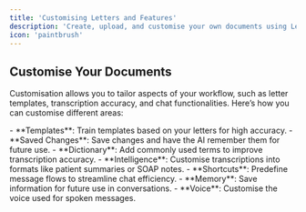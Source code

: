```yaml
---
title: 'Customising Letters and Features'
description: 'Create, upload, and customise your own documents using Letters, Transcribe, and Chat'
icon: 'paintbrush'
---
```


## Customise Your Documents

Customisation allows you to tailor aspects of your workflow, such as letter templates, transcription accuracy, and chat functionalities. Here’s how you can customise different areas:

<AccordionGroup>

<Accordion title="Letters" icon="envelope">
- **Templates**: Train templates based on your letters for high accuracy.
- **Saved Changes**: Save changes and have the AI remember them for future use.
</Accordion>

<Accordion title="Transcribe" icon="microphone">
- **Dictionary**: Add commonly used terms to improve transcription accuracy.
- **Intelligence**: Customise transcriptions into formats like patient summaries or SOAP notes.
</Accordion>

<Accordion title="Chat" icon="message">
- **Shortcuts**: Predefine message flows to streamline chat efficiency.
- **Memory**: Save information for future use in conversations.
- **Voice**: Customise the voice used for spoken messages.
</Accordion>

</AccordionGroup>